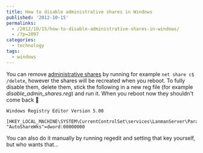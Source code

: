 ```yaml
---
title: How to disable administrative shares in Windows
published: '2012-10-15'
permalinks:
  - /2012/10/15/how-to-disable-administrative-shares-in-windows/
  - /?p=2097
categories:
  - technology
tags:
  - windows
---
```


You can remove [administrative shares](http://en.wikipedia.org/wiki/Administrative_share) by running for example `net share c$ /delete`, however the shares will be recreated when you reboot. To fully disable them, delete them, stick the following in a new reg file (for example _disable_admin_shares.reg_) and run it. When you reboot now they shouldn't come back 🙂

```text
Windows Registry Editor Version 5.00

[HKEY_LOCAL_MACHINE\SYSTEM\CurrentControlSet\services\LanmanServer\Parameters]
"AutoShareWks"=dword:00000000
```

You can also do it manually by running regedit and setting that key yourself, but who wants that...
